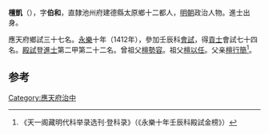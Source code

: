 '''檀凱'''（{{bd|1383年||？}}），字'''伯和'''，直隸池州府建德縣太原鄉十二都人，[[明朝|明朝]]政治人物。進士出身。

應天府鄉試三十七名。[[永樂|永樂]]十年（1412年），參加壬辰科[[會試|會試]]，得[[貢士|貢士]]會試七十四名。[[殿試|殿試]]登[[進士|進士]]第二甲第二十二名。曾祖父[[檀勢容|檀勢容]]。祖父[[檀以任|檀以任]]。父亲[[檀行簡|檀行簡]]<ref>《天一阁藏明代科举录选刊·登科录》（《永樂十年壬辰科殿試金榜》）</ref>。

==参考==
{{reflist}}
{{明朝人物小作品}}
{{永樂十年壬辰科殿試金榜}}
[[Category:應天府治中|Category:應天府治中]]